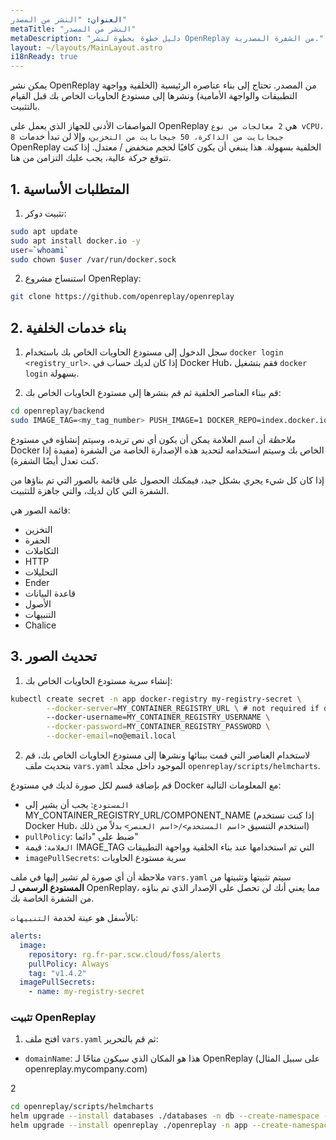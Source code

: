 ```yaml
---
العنوان: "النشر من المصدر"
metaTitle: "النشر من المصدر"
metaDescription: "دليل خطوة بخطوة لنشر OpenReplay من الشفرة المصدرية."
layout: ~/layouts/MainLayout.astro
i18nReady: true
---
```

يمكن نشر OpenReplay من المصدر. تحتاج إلى بناء عناصره الرئيسية (الخلفية وواجهة التطبيقات والواجهة الأمامية) ونشرها إلى مستودع الحاويات الخاص بك قبل القيام بالتثبيت.

المواصفات الأدنى للجهاز الذي يعمل على OpenReplay هي `2 معالجات من نوع vCPU، 8 جيجابايت من الذاكرة، 50 جيجابايت من التخزين`، وإلا لن تبدأ خدمات OpenReplay الخلفية بسهولة. هذا ينبغي أن يكون كافيًا لحجم منخفض / معتدل. إذا كنت تتوقع حركة عالية، يجب عليك التزامن من هنا.

## 1. المتطلبات الأساسية

1. تثبيت دوكر:


```bash
sudo apt update
sudo apt install docker.io -y
user=`whoami`
sudo chown $user /var/run/docker.sock
```


2. استنساخ مشروع OpenReplay:


```bash
git clone https://github.com/openreplay/openreplay
```


## 2. بناء خدمات الخلفية

1. سجل الدخول إلى مستودع الحاويات الخاص بك باستخدام `docker login <registry_url>`. إذا كان لديك حساب في Docker Hub، فقم بتشغيل `docker login` بسهولة.

2. قم ببناء العناصر الخلفية ثم قم بنشرها إلى مستودع الحاويات الخاص بك:


```bash
cd openreplay/backend
sudo IMAGE_TAG=<my_tag_number> PUSH_IMAGE=1 DOCKER_REPO=index.docker.io/<username> bash build.sh 
```


*ملاحظة* أن اسم العلامة يمكن أن يكون أي نص تريده، وسيتم إنشاؤه في مستودع Docker الخاص بك وسيتم استخدامه لتحديد هذه الإصدارة الخاصة من الشفرة (مفيدة إذا كنت تعدل أيضًا الشفرة).

إذا كان كل شيء يجري بشكل جيد، فيمكنك الحصول على قائمة بالصور التي تم بناؤها من الشفرة التي كان لديك، والتي جاهزة للتثبيت.

قائمة الصور هي:

- التخزين
- الحفرة
- التكاملات
- HTTP
- التحليلات
- Ender
- قاعدة البيانات
- الأصول
- التنبيهات
- Chalice

## 3. تحديث الصور

1. إنشاء سرية مستودع الحاويات الخاص بك:


```bash
kubectl create secret -n app docker-registry my-registry-secret \
        --docker-server=MY_CONTAINER_REGISTRY_URL \ # not required if docker hub
        --docker-username=MY_CONTAINER_REGISTRY_USERNAME \
        --docker-password=MY_CONTAINER_REGISTRY_PASSWORD \
        --docker-email=no@email.local 
```


2. لاستخدام العناصر التي قمت ببنائها ونشرها إلى مستودع الحاويات الخاص بك، قم بتحديث ملف `vars.yaml` الموجود داخل مجلد `openreplay/scripts/helmcharts`.

قم بإضافة قسم لكل صورة لديك في مستودع Docker مع المعلومات التالية:

- `المستودع`: يجب أن يشير إلى MY_CONTAINER_REGISTRY_URL/COMPONENT_NAME (إذا كنت تستخدم Docker Hub، استخدم التنسيق `<اسم المستخدم>/<اسم العنصر>` بدلاً من ذلك)
- `pullPolicy`: ضبط على "دائما"
- `العلامة`: قيمة IMAGE_TAG التي تم استخدامها عند بناء الخلفية وواجهة التطبيقات
- `imagePullSecrets`: سرية مستودع الحاويات

ملاحظة أن أي صورة لم تشير إليها في ملف `vars.yaml` سيتم تثبيتها وتثبيتها من **المستودع الرسمي** لـ OpenReplay، مما يعني أنك لن تحصل على الإصدار الذي تم بناؤه من الشفرة الخاصة بك.

بالأسفل هو عينة لخدمة `التنبيهات`:


```yaml
alerts:
  image:
    repository: rg.fr-par.scw.cloud/foss/alerts
    pullPolicy: Always
    tag: "v1.4.2"
  imagePullSecrets: 
    - name: my-registry-secret
```


### تثبيت OpenReplay

1. افتح ملف `vars.yaml` ثم قم بالتحرير:
- `domainName`: هذا هو المكان الذي سيكون متاحًا لـ OpenReplay (على سبيل المثال openreplay.mycompany.com)

2
```bash
cd openreplay/scripts/helmcharts
helm upgrade --install databases ./databases -n db --create-namespace --wait -f ./vars.yaml --atomic
helm upgrade --install openreplay ./openreplay -n app --create-namespace --wait -f ./vars.yaml --atomic
```

